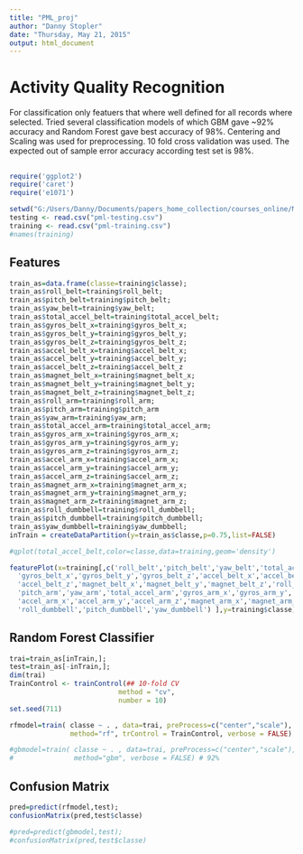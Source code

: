 ```yaml
---
title: "PML_proj"
author: "Danny Stopler"
date: "Thursday, May 21, 2015"
output: html_document
---
```


# Activity Quality Recognition 
For classification only featuers that where well defined for all records where selected. Tried several classification models of which GBM gave ~92% accuracy and Random Forest gave best accuracy of 98%. Centering and Scaling was used for preprocessing. 10 fold cross validation was used. 
The expected out of sample error accuracy according test set is 98%.

##  
## 

```r
require('ggplot2')
require('caret')
require('e1071')
```

```r
setwd("G:/Users/Danny/Documents/papers_home_collection/courses_online/MachineLearningJeffLeek/EDAWork")
testing <- read.csv("pml-testing.csv")
training <- read.csv("pml-training.csv")
#names(training)
```


## Features

```r
train_as=data.frame(classe=training$classe);
train_as$roll_belt=training$roll_belt;
train_as$pitch_belt=training$pitch_belt;
train_as$yaw_belt=training$yaw_belt;
train_as$total_accel_belt=training$total_accel_belt;
train_as$gyros_belt_x=training$gyros_belt_x;
train_as$gyros_belt_y=training$gyros_belt_y;
train_as$gyros_belt_z=training$gyros_belt_z;
train_as$accel_belt_x=training$accel_belt_x;
train_as$accel_belt_y=training$accel_belt_y;
train_as$accel_belt_z=training$accel_belt_z
train_as$magnet_belt_x=training$magnet_belt_x;
train_as$magnet_belt_y=training$magnet_belt_y;
train_as$magnet_belt_z=training$magnet_belt_z;
train_as$roll_arm=training$roll_arm;
train_as$pitch_arm=training$pitch_arm
train_as$yaw_arm=training$yaw_arm;
train_as$total_accel_arm=training$total_accel_arm;
train_as$gyros_arm_x=training$gyros_arm_x;
train_as$gyros_arm_y=training$gyros_arm_y;
train_as$gyros_arm_z=training$gyros_arm_z;
train_as$accel_arm_x=training$accel_arm_x;
train_as$accel_arm_y=training$accel_arm_y;
train_as$accel_arm_z=training$accel_arm_z;
train_as$magnet_arm_x=training$magnet_arm_x;
train_as$magnet_arm_y=training$magnet_arm_y;
train_as$magnet_arm_z=training$magnet_arm_z;
train_as$roll_dumbbell=training$roll_dumbbell;
train_as$pitch_dumbbell=training$pitch_dumbbell;
train_as$yaw_dumbbell=training$yaw_dumbbell;
inTrain = createDataPartition(y=train_as$classe,p=0.75,list=FALSE)

#qplot(total_accel_belt,color=classe,data=training,geom='density')

featurePlot(x=training[,c('roll_belt','pitch_belt','yaw_belt','total_accel_belt',
  'gyros_belt_x','gyros_belt_y','gyros_belt_z','accel_belt_x','accel_belt_y',
  'accel_belt_z','magnet_belt_x','magnet_belt_y','magnet_belt_z','roll_arm',
  'pitch_arm','yaw_arm','total_accel_arm','gyros_arm_x','gyros_arm_y','gyros_arm_z',
  'accel_arm_x','accel_arm_y','accel_arm_z','magnet_arm_x','magnet_arm_y','magnet_arm_z',
  'roll_dumbbell','pitch_dumbbell','yaw_dumbbell') ],y=training$classe)

```


## Random Forest Classifier 

```r
trai=train_as[inTrain,];
test=train_as[-inTrain,];
dim(trai)
TrainControl <- trainControl(## 10-fold CV
                           method = "cv",
                           number = 10)
set.seed(711)

rfmodel=train( classe ~ . , data=trai, preProcess=c("center","scale"), 
               method="rf", trControl = TrainControl, verbose = FALSE) # 98%

#gbmodel=train( classe ~ . , data=trai, preProcess=c("center","scale"), 
#               method="gbm", verbose = FALSE) # 92%

```

## Confusion Matrix

```r
pred=predict(rfmodel,test);
confusionMatrix(pred,test$classe)
```
```r
#pred=predict(gbmodel,test);
#confusionMatrix(pred,test$classe)
```




